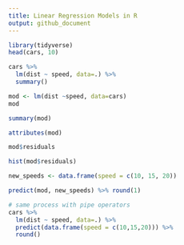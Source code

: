 ```yaml
---
title: Linear Regression Models in R
output: github_document
---
```


```r
library(tidyverse)
head(cars, 10)
```

```r
cars %>%
  lm(dist ~ speed, data=.) %>%
  summary()
```

```r
mod <- lm(dist ~speed, data=cars)
mod
```

```r
summary(mod)
```

```r
attributes(mod)
```

```r
mod$residuals
```

```r
hist(mod$residuals)
```

```r
new_speeds <- data.frame(speed = c(10, 15, 20))
```

```r
predict(mod, new_speeds) %>% round(1)
```

```r
# same process with pipe operators
cars %>%
  lm(dist ~ speed, data=.) %>%
  predict(data.frame(speed = c(10,15,20))) %>%
  round()
```

```r

```
